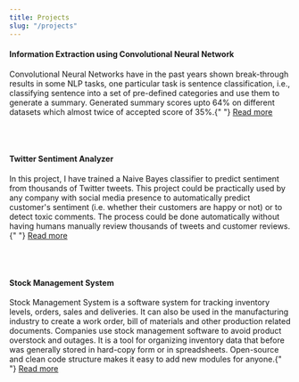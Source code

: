 ```yaml
---
title: Projects
slug: "/projects"
---
```


<div>
    <h4>Information Extraction using Convolutional Neural Network</h4>
    <span>
        <p style={{ "font-size": "20px" }}>
            Convolutional Neural Networks have in the past years shown
            break-through results in some NLP tasks, one particular task is
            sentence classification, i.e., classifying sentence into a set of
            pre-defined categories and use them to generate a summary. Generated
            summary scores upto 64% on different datasets which almost twice of
            accepted score of 35%.{" "}
            <a id="customa" style={{ "font-size": "20px" }} href="/iecnn">
                Read more
            </a>
        </p>
    </span>
</div>

<br />
<br />

<div>
    <h4>Twitter Sentiment Analyzer</h4>
    <span>
        <p style={{ "font-size": "20px" }}>
            In this project, I have trained a Naive Bayes classifier to predict
            sentiment from thousands of Twitter tweets. This project could be
            practically used by any company with social media presence to
            automatically predict customer's sentiment (i.e. whether their
            customers are happy or not) or to detect toxic comments. The process
            could be done automatically without having humans manually review
            thousands of tweets and customer reviews.{" "}
            <a
                id="customa"
                style={{ "font-size": "20px" }}
                href="http://www.nrifintech.com/solution-for-broker-dealers.html"
            >
                Read more
            </a>
        </p>
    </span>
</div>

<br />
<br />

<div>
    <h4>Stock Management System</h4>
    <span>
        <p style={{ "font-size": "20px" }}>
            Stock Management System is a software system for tracking inventory
            levels, orders, sales and deliveries. It can also be used in the
            manufacturing industry to create a work order, bill of materials and
            other production related documents. Companies use stock management
            software to avoid product overstock and outages. It is a tool for
            organizing inventory data that before was generally stored in
            hard-copy form or in spreadsheets. Open-source and clean code
            structure makes it easy to add new modules for anyone.{" "}
            <a
                id="customa"
                style={{ "font-size": "20px" }}
                href="http://www.nrifintech.com/solution-for-broker-dealers.html"
            >
                Read more
            </a>
        </p>
    </span>
</div>

